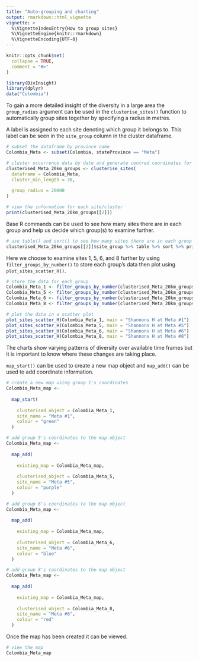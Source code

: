 ```yaml
---
title: "Auto-grouping and charting"
output: rmarkdown::html_vignette
vignette: >
  %\VignetteIndexEntry{How to group sites}
  %\VignetteEngine{knitr::rmarkdown}
  %\VignetteEncoding{UTF-8}
---
```


```r
knitr::opts_chunk$set(
  collapse = TRUE,
  comment = "#>"
)
```

```r
library(DivInsight)
library(dplyr)
data("Colombia")
```

To gain a more detailed insight of the diversity in a large area the `group_radius` argument can be used in the `clusterise_sites()` function to automatically group sites together by specifying a radius in metres.

A label is assigned to each site denoting which group it belongs to. This label can be seen in the `site_group` column in the cluster dataframe.

```r
# subset the dataframe by province name 
Colombia_Meta <- subset(Colombia, stateProvince == "Meta")

# cluster occurrence data by date and generate centred coordinates for each site
clusterised_Meta_20km_groups <- clusterise_sites(
  dataframe = Colombia_Meta,
  cluster_min_length = 30,
  
  group_radius = 20000
)

# view the information for each site/cluster
print(clusterised_Meta_20km_groups[[2]])
```

Base R commands can be used to see how many sites there are in each group and help us decide which group(s) to examine further.

```r
# use table() and sort() to see how many sites there are in each group
clusterised_Meta_20km_groups[[2]]$site_group %>% table %>% sort %>% print
```

Here we choose to examine sites 1, 5, 6, and 8 further by using `filter_groups_by_number()` to store each group's data then plot using `plot_sites_scatter_H()`.

```r
# store the data for each group
Colombia_Meta_1 <- filter_groups_by_number(clusterised_Meta_20km_groups, 1)
Colombia_Meta_5 <- filter_groups_by_number(clusterised_Meta_20km_groups, 5)
Colombia_Meta_6 <- filter_groups_by_number(clusterised_Meta_20km_groups, 6)
Colombia_Meta_8 <- filter_groups_by_number(clusterised_Meta_20km_groups, 8)

# plot the data in a scatter plot
plot_sites_scatter_H(Colombia_Meta_1, main = "Shannons H at Meta #1") 
plot_sites_scatter_H(Colombia_Meta_5, main = "Shannons H at Meta #5") 
plot_sites_scatter_H(Colombia_Meta_6, main = "Shannons H at Meta #6") 
plot_sites_scatter_H(Colombia_Meta_8, main = "Shannons H at Meta #8") 
```

The charts show varying patterns of diversity over available time frames but it is important to know where these changes are taking place.

`map_start()` can be used to create a new map object and `map_add()` can be used to add coordinate information. 

```r
# create a new map using group 1's coordinates
Colombia_Meta_map <- 
  
  map_start(
    
    clusterised_object = Colombia_Meta_1,
    site_name = "Meta #1",
    colour = "green"
  )

# add group 5's coordinates to the map object 
Colombia_Meta_map <-
  
  map_add(
    
    existing_map = Colombia_Meta_map,
    
    clusterised_object = Colombia_Meta_5,
    site_name = "Meta #5",
    colour = "purple"
  )

# add group 6's coordinates to the map object
Colombia_Meta_map <-
  
  map_add(
    
    existing_map = Colombia_Meta_map,
    
    clusterised_object = Colombia_Meta_6,
    site_name = "Meta #6",
    colour = "blue"
  )

# add group 8's coordinates to the map object
Colombia_Meta_map <-
  
  map_add(
    
    existing_map = Colombia_Meta_map,
    
    clusterised_object = Colombia_Meta_8,
    site_name = "Meta #8",
    colour = "red"
  )
```

Once the map has been created it can be viewed.

```r
# view the map
Colombia_Meta_map
```
